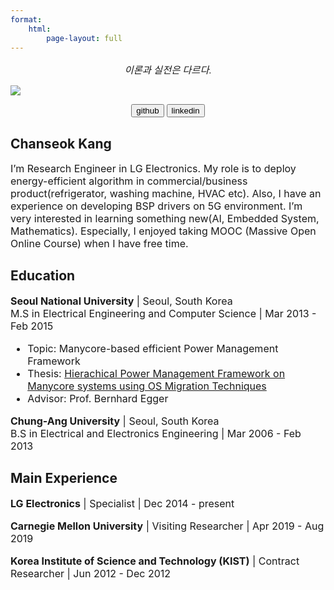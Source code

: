 ```yaml
---
format:
    html:
        page-layout: full
---
```


<p style="text-align: center; font-family: Brush Script MT; font-size: 1.1em">
*이론과 실전은 다르다.*
</p>

::: {.grid}

::: {.g-col-4}
![](image/chanseok.jpg)

<p style="text-align: center;">
    <a href="https://github.com/goodboychan"> <button type="button" class="btn btn-primary me-md-2 btn-sm">github</button></a>
    <a href="https://www.linkedin.com/in/chanseokk/"><button type="button" class="btn btn-primary me-md-2 btn-sm">linkedin</button></a>
</p>

:::

::: {.g-col-8}

## Chanseok Kang

<font size="3">I’m Research Engineer in LG Electronics. My role is to deploy energy-efficient algorithm in commercial/business product(refrigerator, washing machine, HVAC etc). Also, I have an experience on developing BSP drivers on 5G environment. I’m very interested in learning something new(AI, Embedded System, Mathematics). Especially, I enjoyed taking MOOC (Massive Open Online Course) when I have free time. </font>


## Education
<font size="3">
**Seoul National University** | Seoul, South Korea <br />
M.S in Electrical Engineering and Computer Science | Mar 2013 - Feb 2015 <br />

- Topic: Manycore-based efficient Power Management Framework
- Thesis: [Hierachical Power Management Framework on Manycore systems using OS Migration Techniques](https://s-space.snu.ac.kr/bitstream/10371/123113/1/000000024733.pdf)
- Advisor: Prof. Bernhard Egger

**Chung-Ang University** | Seoul, South Korea <br />
B.S in Electrical and Electronics Engineering | Mar 2006 - Feb 2013 
</font>

## Main Experience
<font size="3">
**LG Electronics** | Specialist | Dec 2014 - present

**Carnegie Mellon University** | Visiting Researcher | Apr 2019 - Aug 2019

**Korea Institute of Science and Technology (KIST)** | Contract Researcher | Jun 2012 - Dec 2012
</font>
:::

:::


